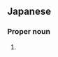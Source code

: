 ==Japanese==
{{ja-kanjitab|まき|せ|yomi=kun}}

===Proper noun===
{{ja-pos|proper|まきせ}}

# {{surname|lang=ja|sort=まきせ}}